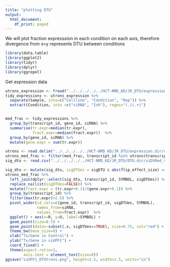 ```yaml
---
title: "plotting DTU"
output:
  html_document:
    df_print: paged
---
```


We will plot fraction expresssion in each condition on each axis, therefore divergence from x=y represents DTU between conditions 

```r
library(data.table)
library(ggplot2)
library(tidyr)
library(dplyr)
library(ggrepel)
```

Get expression data

```r
utrons_expression <- fread("../../../../../HCT-NMD_KD/JR_DTU/expression.dir/utrons_expression.txt")
tidy_expressions <- utrons_expression %>%
  separate(Sample, into=c("Cellline", "Condition", "Rep")) %>%
  extract(Condition, into =c("siRNA", "Inh"), regex="(.)(.+)")


med_frac <- tidy_expressions %>%
  group_by(transcript_id, gene_id, siRNA) %>%
  summarise(tr.expr=median(tr.expr),
            fract.expr=median(fract.expr))  %>%
  group_by(gene_id, siRNA) %>%
  mutate(gene.expr = sum(tr.expr))
```


```r
utrons <- read.delim("../../../../../HCT-NMD_KD/JR_DTU/expression.dir/csvdb_files/all_utrons_ids.txt")
utrons_med_frac <- filter(med_frac, transcript_id %in% utrons$transcript_id)
sig_dtu <- read.csv("../../../../../HCT-NMD_KD/JR_DTU/DTU.dir/siDSRed_vs_siUPF1/DTU_comp.csv")

sig_dtu <- mutate(sig_dtu, sigDTUes = sigDTU & abs(flip_effect_size) >=0.05)
utrons_med_frac %>%
  left_join(dplyr::select(sig_dtu, transcript_id, SYMBOL, sigDTUes)) %>%
  replace_na(list(sigDTUes=FALSE)) %>%
  mutate(fract.expr = (tr.expr+0.1)/(gene.expr+0.1)) %>%
  group_by(transcript_id) %>%
  filter(max(tr.expr)>2.5) %>% 
  pivot_wider(id_cols=c(gene_id, transcript_id, sigDTUes, SYMBOL), 
              names_from=siRNA,
              values_from=fract.expr)  %>% 
  ggplot() + aes(x=R, y=U, label=SYMBOL) +
  geom_point(size=0.5) +
  geom_point(data=~subset(.x, sigDTUes==TRUE), size=0.75, col="red") + 
  theme_bw(base_size=8) +
  xlab("Tx/Gene in Control") +
  ylab("Tx/Gene in siUPF1") +
  coord_fixed() +
  theme(aspect.ratio=1,
        axis.text = element_text(size=8))
ggsave("siUPF1_DTUtrons.png", height=2.5, width=2.5, units="in")
```